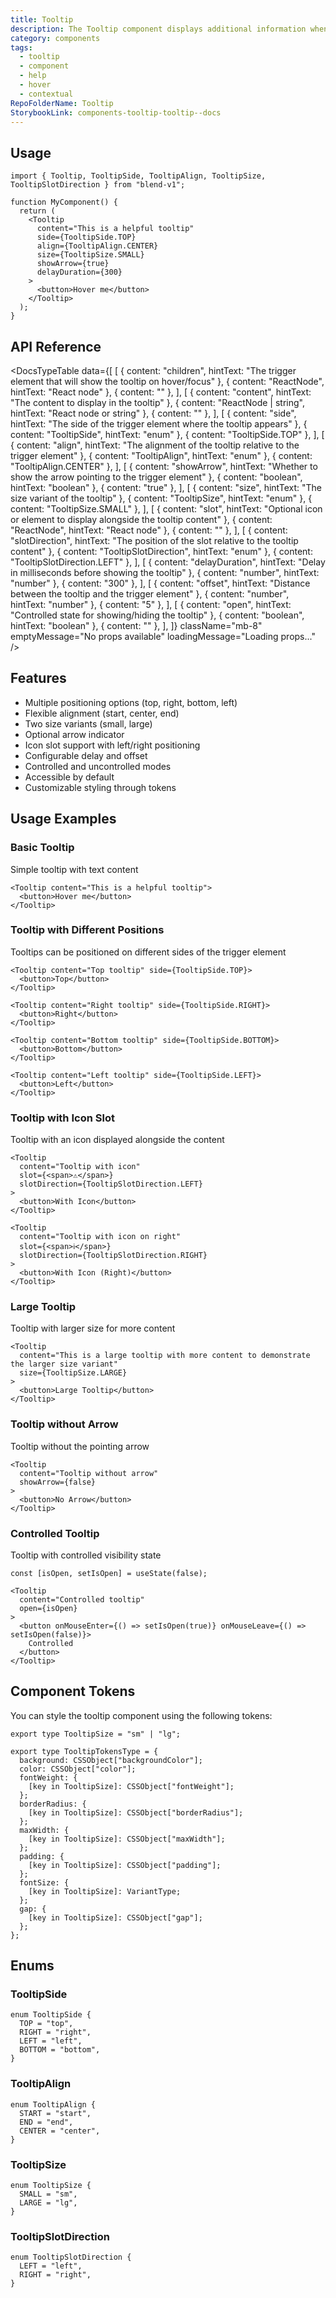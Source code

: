 ```yaml
---
title: Tooltip
description: The Tooltip component displays additional information when users hover over or focus on elements, providing contextual help and explanations without cluttering the interface.
category: components
tags:
  - tooltip
  - component
  - help
  - hover
  - contextual
RepoFolderName: Tooltip
StorybookLink: components-tooltip-tooltip--docs
---
```


<TooltipPreview />

## Usage

```tsx
import { Tooltip, TooltipSide, TooltipAlign, TooltipSize, TooltipSlotDirection } from "blend-v1";

function MyComponent() {
  return (
    <Tooltip
      content="This is a helpful tooltip"
      side={TooltipSide.TOP}
      align={TooltipAlign.CENTER}
      size={TooltipSize.SMALL}
      showArrow={true}
      delayDuration={300}
    >
      <button>Hover me</button>
    </Tooltip>
  );
}
```

## API Reference

<DocsTypeTable
  data={[
    [
      { content: "children", hintText: "The trigger element that will show the tooltip on hover/focus" },
      { content: "ReactNode", hintText: "React node" },
      { content: "" },
    ],
    [
      { content: "content", hintText: "The content to display in the tooltip" },
      { content: "ReactNode | string", hintText: "React node or string" },
      { content: "" },
    ],
    [
      { content: "side", hintText: "The side of the trigger element where the tooltip appears" },
      { content: "TooltipSide", hintText: "enum" },
      { content: "TooltipSide.TOP" },
    ],
    [
      { content: "align", hintText: "The alignment of the tooltip relative to the trigger element" },
      { content: "TooltipAlign", hintText: "enum" },
      { content: "TooltipAlign.CENTER" },
    ],
    [
      { content: "showArrow", hintText: "Whether to show the arrow pointing to the trigger element" },
      { content: "boolean", hintText: "boolean" },
      { content: "true" },
    ],
    [
      { content: "size", hintText: "The size variant of the tooltip" },
      { content: "TooltipSize", hintText: "enum" },
      { content: "TooltipSize.SMALL" },
    ],
    [
      { content: "slot", hintText: "Optional icon or element to display alongside the tooltip content" },
      { content: "ReactNode", hintText: "React node" },
      { content: "" },
    ],
    [
      { content: "slotDirection", hintText: "The position of the slot relative to the tooltip content" },
      { content: "TooltipSlotDirection", hintText: "enum" },
      { content: "TooltipSlotDirection.LEFT" },
    ],
    [
      { content: "delayDuration", hintText: "Delay in milliseconds before showing the tooltip" },
      { content: "number", hintText: "number" },
      { content: "300" },
    ],
    [
      { content: "offset", hintText: "Distance between the tooltip and the trigger element" },
      { content: "number", hintText: "number" },
      { content: "5" },
    ],
    [
      { content: "open", hintText: "Controlled state for showing/hiding the tooltip" },
      { content: "boolean", hintText: "boolean" },
      { content: "" },
    ],
  ]}
  className="mb-8"
  emptyMessage="No props available"
  loadingMessage="Loading props..."
/>

## Features
- Multiple positioning options (top, right, bottom, left)
- Flexible alignment (start, center, end)
- Two size variants (small, large)
- Optional arrow indicator
- Icon slot support with left/right positioning
- Configurable delay and offset
- Controlled and uncontrolled modes
- Accessible by default
- Customizable styling through tokens

## Usage Examples

### Basic Tooltip
Simple tooltip with text content

```tsx
<Tooltip content="This is a helpful tooltip">
  <button>Hover me</button>
</Tooltip>
```

### Tooltip with Different Positions
Tooltips can be positioned on different sides of the trigger element

```tsx
<Tooltip content="Top tooltip" side={TooltipSide.TOP}>
  <button>Top</button>
</Tooltip>

<Tooltip content="Right tooltip" side={TooltipSide.RIGHT}>
  <button>Right</button>
</Tooltip>

<Tooltip content="Bottom tooltip" side={TooltipSide.BOTTOM}>
  <button>Bottom</button>
</Tooltip>

<Tooltip content="Left tooltip" side={TooltipSide.LEFT}>
  <button>Left</button>
</Tooltip>
```

### Tooltip with Icon Slot
Tooltip with an icon displayed alongside the content

```tsx
<Tooltip 
  content="Tooltip with icon" 
  slot={<span>⚠️</span>}
  slotDirection={TooltipSlotDirection.LEFT}
>
  <button>With Icon</button>
</Tooltip>

<Tooltip 
  content="Tooltip with icon on right" 
  slot={<span>ℹ️</span>}
  slotDirection={TooltipSlotDirection.RIGHT}
>
  <button>With Icon (Right)</button>
</Tooltip>
```

### Large Tooltip
Tooltip with larger size for more content

```tsx
<Tooltip 
  content="This is a large tooltip with more content to demonstrate the larger size variant" 
  size={TooltipSize.LARGE}
>
  <button>Large Tooltip</button>
</Tooltip>
```

### Tooltip without Arrow
Tooltip without the pointing arrow

```tsx
<Tooltip 
  content="Tooltip without arrow" 
  showArrow={false}
>
  <button>No Arrow</button>
</Tooltip>
```

### Controlled Tooltip
Tooltip with controlled visibility state

```tsx
const [isOpen, setIsOpen] = useState(false);

<Tooltip 
  content="Controlled tooltip" 
  open={isOpen}
>
  <button onMouseEnter={() => setIsOpen(true)} onMouseLeave={() => setIsOpen(false)}>
    Controlled
  </button>
</Tooltip>
```

## Component Tokens 

You can style the tooltip component using the following tokens:

```tsx
export type TooltipSize = "sm" | "lg";

export type TooltipTokensType = {
  background: CSSObject["backgroundColor"];
  color: CSSObject["color"];
  fontWeight: {
    [key in TooltipSize]: CSSObject["fontWeight"];
  };
  borderRadius: {
    [key in TooltipSize]: CSSObject["borderRadius"];
  };
  maxWidth: {
    [key in TooltipSize]: CSSObject["maxWidth"];
  };
  padding: {
    [key in TooltipSize]: CSSObject["padding"];
  };
  fontSize: {
    [key in TooltipSize]: VariantType;
  };
  gap: {
    [key in TooltipSize]: CSSObject["gap"];
  };
};
```

## Enums

### TooltipSide
```tsx
enum TooltipSide {
  TOP = "top",
  RIGHT = "right",
  LEFT = "left",
  BOTTOM = "bottom",
}
```

### TooltipAlign
```tsx
enum TooltipAlign {
  START = "start",
  END = "end",
  CENTER = "center",
}
```

### TooltipSize
```tsx
enum TooltipSize {
  SMALL = "sm",
  LARGE = "lg",
}
```

### TooltipSlotDirection
```tsx
enum TooltipSlotDirection {
  LEFT = "left",
  RIGHT = "right",
}
``` 